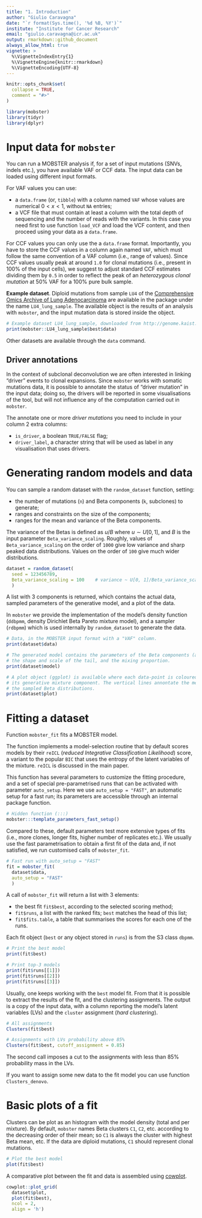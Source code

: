 ```yaml
---
title: "1. Introduction"
author: "Giulio Caravagna"
date: "`r format(Sys.time(), '%d %B, %Y')`"
institute: "Institute for Cancer Research"
email: "giulio.caravagna@icr.ac.uk"
output: rmarkdown::github_document
always_allow_html: true
vignette: >
  %\VignetteIndexEntry{1}
  %\VignetteEngine{knitr::rmarkdown}
  %\VignetteEncoding{UTF-8}
---
```


```r
knitr::opts_chunk$set(
  collapse = TRUE,
  comment = "#>"
)
```


```r
library(mobster)
library(tidyr)
library(dplyr)
```

# Input data for `mobster`

You can run a MOBSTER analysis if, for a set of input mutations (SNVs, indels etc.), you have available VAF or CCF data. The input data can be loaded using different input formats. 

For VAF values you can use:

* a `data.frame` (or, `tibble`) with a column named `VAF` whose values are numerical $0<x<1$, without `NA` entries;
* a VCF file that must contain at least a column with the total depth of sequencing and the number of reads with the variants. In this case you need first to use function `load_VCF` and load the VCF content, and then proceed using your data as a `data.frame`.

For CCF values you can only use the a `data.frame` format. Importantly, you have to  store the CCF values in a column again named `VAF`, which must follow the same convention of a VAF column (i.e., range of values). Since CCF values usually peak at around `1.0` for clonal mutations (i.e., present in 100% of the input cells), we suggest to adjust standard CCF estimates dividing them by `0.5` in order to reflect the  peak of an _heterozygous clonal mutation_ at 50% VAF for a 100% pure bulk sample.

**Example dataset**. Diploid mutations from sample `LU4` of the [Comprehensive Omics Archive of Lung Adenocarcinoma](http://genome.kaist.ac.kr/) are available in the package under the name `LU4_lung_sample`. The available object is the results of an analysis with `mobster`, and the input mutation data is stored inside the object.

```r
# Example dataset LU4_lung_sample, downloaded from http://genome.kaist.ac.kr/
print(mobster::LU4_lung_sample$best$data)
```
Other datasets are available through the `data` command.

## Driver annotations 

In the context of subclonal deconvolution we are often interested in linking "driver" events to clonal expansions. Since `mobster` works with somatic mutations data, it is possible to annotate the status of  "driver mutation" in the input data; doing so, the drivers will be reported in some visualisations of the tool, but will not influence any of the computation carried out in `mobster`.

The annotate one or more _driver mutations_ you need to include in your column 2 extra columns:

* `is_driver`, a boolean `TRUE/FALSE` flag;
* `driver_label`, a character string that will be used as label in any visualisation that uses drivers. 

# Generating random models and data 

You can sample a random dataset with the `random_dataset` function, setting:

* the number of mutations (`n`) and Beta components (`k`, subclones) to generate;
* ranges and constraints on the size of the components;
* ranges for the mean and variance of the Beta components.

The variance of the Betas is defined as $u/B$ where $u \sim U[0,1]$, and $B$ is the input parameter  `Beta_variance_scaling`. Roughly, values of `Beta_variance_scaling` on the order of `1000` give low variance and sharp peaked data distributions. Values on the order of `100` give much wider distributions.

```r
dataset = random_dataset(
  seed = 123456789, 
  Beta_variance_scaling = 100    # variance ~ U[0, 1]/Beta_variance_scaling
  )
```

A list with 3 components is returned, which contains the actual data, sampled parameters of the generative model, and a plot of the data. 

In `mobster` we provide the implementation of the model's density function (`ddbpmm`, density Dirichlet Beta Pareto mixture model), and a sampler (`rdbpmm`) which is used internally by `random_dataset` to generate the data.

```r
# Data, in the MOBSTER input format with a "VAF" column.
print(dataset$data)

# The generated model contains the parameters of the Beta components (a and b),
# the shape and scale of the tail, and the mixing proportion. 
print(dataset$model)

# A plot object (ggplot) is available where each data-point is coloured by 
# its generative mixture component. The vertical lines annontate the means of
# the sampled Beta distributions.
print(dataset$plot)
```

# Fitting a dataset

Function `mobster_fit` fits a MOBSTER model.

The function implements a model-selection routine that by default scores models by their `reICL` (*reduced Integrative Classification Likelihood*) score, a variant to the popular `BIC` that uses the entropy of the latent variables of the mixture. `reICL` is discussed in the main paper. 

This function has several parameters to customize the fitting procedure, and a set of special pre-parametrised runs that can be activated with parameter `auto_setup`. Here we use `auto_setup = "FAST"`, an automatic setup for a fast run; its parameters are accessible through an internal package function.

```r
# Hidden function (:::)
mobster:::template_parameters_fast_setup()
```

Compared to these, default parameters test more extensive types of fits (i.e., more clones, longer fits, higher number of replicates etc.). We usually use the fast parametrisation to obtain a first fit of the data and, if not satisfied, we run customised calls of `mobster_fit`.

```r
# Fast run with auto_setup = "FAST"
fit = mobster_fit(
  dataset$data,    
  auto_setup = "FAST"
  )
```

A call of `mobster_fit` will return a list with 3 elements:

* the best fit `fit$best`, according to the selected scoring method;
* `fit$runs`, a list with the ranked fits; `best` matches the head of this list;
* `fit$fits.table`, a table that summarises the scores for each one of the runs.

Each fit object (`best` or any object stored in `runs`) is from the S3 class `dbpmm`.
```r
# Print the best model
print(fit$best)

# Print top-3 models
print(fit$runs[[1]]) 
print(fit$runs[[2]])
print(fit$runs[[3]])
```

Usually, one keeps working with the `best` model fit. From that it is possible to extract the results of the fit, and the clustering assignments. The output is a copy of the input data, with a column reporting the  model's latent variables (LVs) and the `cluster` assignment (_hard clustering_).

```r
# All assignments
Clusters(fit$best)

# Assignments with LVs probability above 85%
Clusters(fit$best, cutoff_assignment = 0.85)
```
The second call imposes a cut to the assignments with less than 85% probability mass in the LVs.

If you want to assign some new data to the fit model you can use function `Clusters_denovo`.

# Basic plots of a fit

Clusters can be plot as an histogram with the model density (total and per mixture). By default, `mobster` names Beta clusters `C1`, `C2`, etc. according to the decreasing order of their mean; so `C1` is always the cluster with highest Beta mean, etc. If the data are diploid mutations, `C1` should represent clonal mutations.

```r
# Plot the best model
plot(fit$best)
```

A comparative plot between the fit and data is  assembled using [cowplot](https://cran.r-project.org/web/packages/cowplot/vignettes/introduction.html).
```r
cowplot::plot_grid(
  dataset$plot, 
  plot(fit$best), 
  ncol = 2,
  align = 'h')
```
